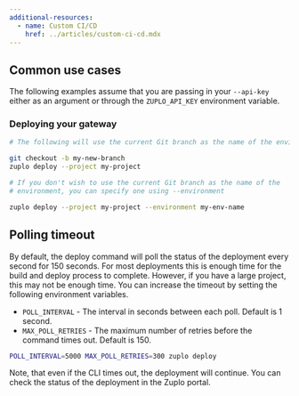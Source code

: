 ```yaml
---
additional-resources:
  - name: Custom CI/CD
    href: ../articles/custom-ci-cd.mdx
---
```


## Common use cases

The following examples assume that you are passing in your `--api-key` either as
an argument or through the `ZUPLO_API_KEY` environment variable.

### Deploying your gateway

```bash
# The following will use the current Git branch as the name of the environment

git checkout -b my-new-branch
zuplo deploy --project my-project
```

```bash
# If you don't wish to use the current Git branch as the name of the
# environment, you can specify one using --environment

zuplo deploy --project my-project --environment my-env-name
```

## Polling timeout

By default, the deploy command will poll the status of the deployment every
second for 150 seconds. For most deployments this is enough time for the build
and deploy process to complete. However, if you have a large project, this may
not be enough time. You can increase the timeout by setting the following
environment variables.

- `POLL_INTERVAL` - The interval in seconds between each poll. Default is 1
  second.
- `MAX_POLL_RETRIES` - The maximum number of retries before the command times
  out. Default is 150.

```bash
POLL_INTERVAL=5000 MAX_POLL_RETRIES=300 zuplo deploy
```

Note, that even if the CLI times out, the deployment will continue. You can
check the status of the deployment in the Zuplo portal.
